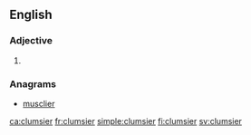 ==English==

===Adjective===
{{head|en|adjective comparative form}}

# {{en-comparative of|clumsy}}

===Anagrams===
* [[musclier#English|musclier]]

[[ca:clumsier]]
[[fr:clumsier]]
[[simple:clumsier]]
[[fi:clumsier]]
[[sv:clumsier]]